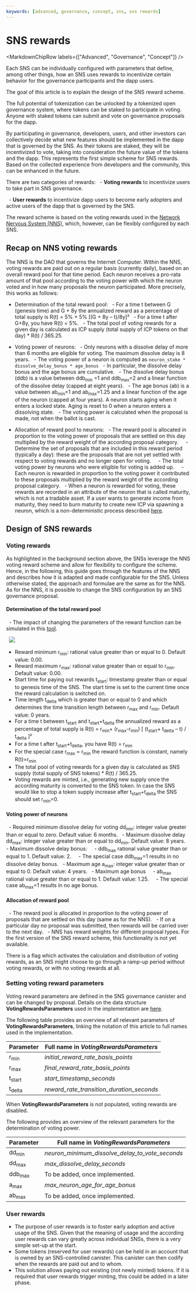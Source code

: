 ---
keywords: [advanced, governance, concept, sns, sns rewards]
---


# SNS rewards

<MarkdownChipRow labels={["Advanced", "Governance", "Concept"]} />

Each SNS can be individually configured with parameters that define, among other things, how an SNS uses rewards to incentivize certain behavior for the governance participants and the dapp users.

The goal of this article is to explain the design of the SNS reward scheme.

The full potential of tokenization can be unlocked by a tokenized open governance system, where tokens can be staked to participate in voting. Anyone with staked tokens can submit and vote on governance proposals for the dapp.

By participating in governance, developers, users, and other investors can collectively decide what new features should be implemented in the dapp that is governed by the SNS.
As their tokens are staked, they will be incentivized to vote, taking into consideration the future value of the tokens and the dapp. This represents the first simple scheme for SNS rewards. Based on the collected experience from developers and the community, this can be enhanced in the future.

There are two categories of rewards:
  - **Voting rewards** to incentivize users to take part in SNS governance.

  - **User rewards** to incentivize dapp users to become early adopters and active users of the dapp that is governed by the SNS.

The reward scheme is based on the voting rewards used in the [Network Nervous System (NNS)](https://medium.com/dfinity/the-network-nervous-system-governing-the-internet-computer), which, however, can be flexibly configured by each SNS.

## Recap on NNS voting rewards

The NNS is the DAO that governs the Internet Computer.
Within the NNS, voting rewards are paid out on a regular basis (currently daily), based on an overall reward pool for that time period.
Each neuron receives a pro-rata amount of that pool according to the voting power with which the neuron voted and in how many proposals the neuron participated. More precisely, this works as follows:

- Determination of the total reward pool:
  - For a time t between G (genesis time) and G + 8y the annualized reward as a percentage of total supply is R(t) = 5% + 5% [(G + 8y – t)/8y]²
  - For a time t after G+8y, you have R(t) = 5%.
  - The total pool of voting rewards for a given day is calculated as ICP supply (total supply of ICP tokens on that day) * R(t) / 365.25.
- Voting power of neurons:
  - Only neurons with a dissolve delay of more than 6 months are eligible for voting. The maximum dissolve delay is 8 years.
  - The voting power of a neuron is computed as `neuron_stake * dissolve_delay_bonus * age_bonus`
  - In particular, the dissolve delay bonus and the age bonus are cumulative.
  - The dissolve delay bonus (ddb) is a value between ddb<sub>min</sub> =1 and ddb<sub>max</sub>=2 and a linear function of the dissolve delay (capped at eight years).
  - The age bonus (ab) is a value between ab<sub>min</sub>=1 and ab<sub>max</sub>=1.25 and a linear function of the age of the neuron (capped at four years). A neuron starts aging when it enters a locked state. Aging is reset to 0 when a neuron enters a dissolving state.
  - The voting power is calculated when the proposal is made, not when the ballot is cast.

- Allocation of reward pool to neurons:
  - The reward pool is allocated in proportion to the voting power of proposals that are settled on this day multiplied by the reward weight of the according proposal category.
    - Determine the set of proposals that are included in this reward period (typically a day): these are the proposals that are not yet settled with respect to voting rewards and no longer open for voting.
    - The total voting power by neurons who were eligible for voting is added up.
    - Each neuron is rewarded in proportion to the voting power it contributed to these proposals multiplied by the reward weight of the according proposal category.
  - When a neuron is rewarded for voting, these rewards are recorded in an attribute of the neuron that is called maturity, which is not a tradable asset. If a user wants to generate income from maturity, they need to burn maturity to create new ICP via spawning a neuron, which is a non-deterministic process described [here](https://wiki.internetcomputer.org/wiki/Maturity_modulation).

## Design of SNS rewards

### Voting rewards

As highlighted in the background section above, the SNSs leverage the NNS voting reward scheme and allow for flexibility to configure the scheme. Hence, in the following, this guide goes through the features of the NNS and describes how it is adapted and made configurable for the SNS.
Unless otherwise stated, the approach and formulae are the same as for the NNS.
As for the NNS, it is possible to change the SNS configuration by an SNS governance proposal.

#### Determination of the total reward pool
  - The impact of changing the parameters of the reward function can be simulated in this [tool](https://docs.google.com/spreadsheets/d/1cTqgjGcG5rEQ5kRGprpdLvBL7ZdTqUDCuCi0QjClbgk/edit#gid=0).

  ![](./_attachments/graph_rewards_total_supply.png)
- Reward minimum r<sub>min</sub>: rational value greater than or equal to 0. Default value: 0.00.
- Reward maximum r<sub>max</sub>: rational value greater than or equal to r<sub>min</sub>. Default value: 0.00.
- Start time for paying out rewards t<sub>start</sub>: timestamp greater than or equal to genesis time of the SNS. The start time is set to the current time once the reward calculation is switched on.
- Time length t<sub>delta</sub> which is greater than or equal to 0 and which determines the time transition length between r<sub>max</sub> and r<sub>min</sub>. Default value: 0 years.
- For a time t between t<sub>start</sub> and t<sub>start</sub>+t<sub>delta</sub> the annualized reward as a percentage of total supply is R(t) = r<sub>min</sub>+ (r<sub>max</sub>-r<sub>min</sub>) [ (t<sub>start</sub>+ t<sub>delta</sub> – t) / t<sub>delta</sub> ]²
- For a time t after t<sub>start</sub>+t<sub>delta</sub>, you have R(t) = r<sub>min</sub>
- For the special case r<sub>max</sub> = r<sub>min</sub> the reward function is constant, namely R(t)=r<sub>min</sub>
- The total pool of voting rewards for a given day is calculated as SNS supply (total supply of SNS tokens) * R(t) / 365.25.
- Voting rewards are minted, i.e., generating new supply once the according maturity is converted to the SNS token. In case the SNS would like to stop a token supply increase after t<sub>start</sub>+t<sub>delta</sub> the SNS should set r<sub>min</sub>=0.

#### Voting power of neurons
  - Required minimum dissolve delay for voting dd<sub>min</sub>: integer value greater than or equal to zero. Default value: 6 months.
  - Maximum dissolve delay dd<sub>max</sub>: integer value greater than or equal to dd<sub>min</sub>. Default value: 8 years.
  - Maximum dissolve delay bonus:
    - ddb<sub>max</sub> rational value greater than or equal to 1. Default value: 2.
    - The special case ddb<sub>max</sub>=1 results in no dissolve delay bonus.
  - Maximum age a<sub>max</sub>: integer value greater than or equal to 0. Default value: 4 years.
  - Maximum age bonus
    - ab<sub>max</sub> rational value greater than or equal to 1. Default value: 1.25.
    - The special case ab<sub>max</sub>=1 results in no age bonus.
#### Allocation of reward pool
  - The reward pool is allocated in proportion to the voting power of proposals that are settled on this day (same as for the NNS).
  - If on a particular day no proposal was submitted, then rewards will be carried over to the next day.
  - NNS has reward weights for different proposal types. For the first version of the SNS reward scheme, this functionality is not yet available.

There is a flag which activates the calculation and distribution of voting rewards, as an SNS might choose to go through a ramp-up period without voting rewards, or with no voting rewards at all.

### Setting voting reward parameters

Voting reward parameters are defined in the SNS governance canister and can be changed by proposal. Details on the data structure **VotingRewardsParameters** used in the implementation are [here](https://github.com/dfinity/ic/blob/master/rs/sns/governance/proto/ic_sns_governance/pb/v1/governance.proto#L726).

The following table provides an overview of all relevant parameters of **VotingRewardsParameters**, linking the notation of this article to full names used in the implementation.

|Parameter|Full name in *VotingRewardsParameters*|
| --- | --- |
|r<sub>min</sub>|*initial_reward_rate_basis_points*|
|r<sub>max</sub>|*final_reward_rate_basis_points*|
|t<sub>start</sub>|*start_timestamp_seconds*|
|t<sub>delta</sub>|*reward_rate_transition_duration_seconds*|

When **VotingRewardsParameters** is not populated, voting rewards are disabled.

The following provides an overview of the relevant parameters for the determination of voting power.

|Parameter|Full name in *VotingRewardsParameters*|
| --- | --- |
|dd<sub>min</sub>|*neuron_minimum_dissolve_delay_to_vote_seconds*|
|dd<sub>max</sub>|*max_dissolve_delay_seconds*|
|ddb<sub>max</sub>|To be added, once implemented.|
|a<sub>max</sub>|*max_neuron_age_for_age_bonus*|
|ab<sub>max</sub>|To be added, once implemented.|

### User rewards

- The purpose of user rewards is to foster early adoption and active usage of the SNS. Given that the meaning of usage and the according user rewards can vary greatly across individual SNSs, there is a very simple set-up at the start.
- Some tokens (reserved for user rewards) can be held in an account that is owned by an SNS-controlled canister. This canister can then codify when the rewards are paid out and to whom.
- This solution allows paying out existing (not newly minted) tokens. If it is required that user rewards trigger minting, this could be added in a later phase.